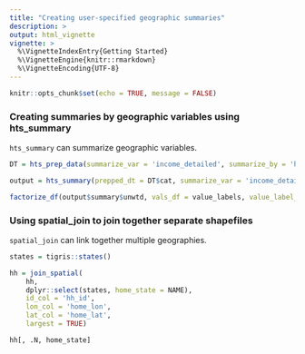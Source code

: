 ```yaml
---
title: "Creating user-specified geographic summaries"
description: >
output: html_vignette
vignette: >
  %\VignetteIndexEntry{Getting Started}
  %\VignetteEngine{knitr::rmarkdown}
  %\VignetteEncoding{UTF-8}
---
```


```r
knitr::opts_chunk$set(echo = TRUE, message = FALSE)
```

### Creating summaries by geographic variables using hts_summary

`hts_summary` can summarize geographic variables.

```r

DT = hts_prep_data(summarize_var = 'income_detailed', summarize_by = 'home_county', data = test_data)

output = hts_summary(prepped_dt = DT$cat, summarize_var = 'income_detailed', summarize_by = 'home_county')

factorize_df(output$summary$unwtd, vals_df = value_labels, value_label_colname = 'label')

```

### Using spatial_join to join together separate shapefiles

`spatial_join` can link together multiple geographies.

```r

states = tigris::states()

hh = join_spatial(
    hh,
    dplyr::select(states, home_state = NAME),
    id_col = 'hh_id',
    lon_col = 'home_lon',
    lat_col = 'home_lat',
    largest = TRUE)

hh[, .N, home_state]
```